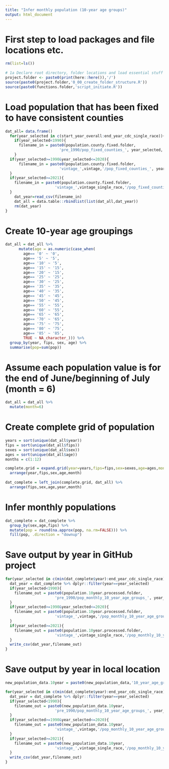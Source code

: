 ```yaml
---
title: "Infer monthly population (10-year age groups)"
output: html_document
---
```


# First step to load packages and file locations etc.
```r
rm(list=ls())
 
# 1a Declare root directory, folder locations and load essential stuff
project.folder <- paste0(print(here::here()),'/')
source(paste0(project.folder,'0_00_create_folder_structure.R'))
source(paste0(functions.folder,'script_initiate.R'))
```

# Load population that has been fixed to have consistent counties
```r
dat_all= data.frame()
  for(year_selected in c(start_year_overall:end_year_cdc_single_race)){
    if(year_selected<1990){
      filename_in = paste0(population.county.fixed.folder,
                        'pre_1990/pop_fixed_counties_', year_selected,'.csv')  
    }
  if(year_selected>=1990&year_selected<=2020){
      filename_in = paste0(population.county.fixed.folder,
                        'vintage_',vintage,'/pop_fixed_counties_', year_selected,'.csv')
  }
  if(year_selected>=2021){
    filename_in = paste0(population.county.fixed.folder,
                      'vintage_',vintage_single_race,'/pop_fixed_counties_', year_selected,'.csv')
  }    
    dat_year=read_csv(filename_in)
    dat_all = data.table::rbindlist(list(dat_all,dat_year))
    rm(dat_year)
}
```

# Create 10-year age groupings
```r
dat_all = dat_all %>%
      mutate(age = as.numeric(case_when(
        age== '0' ~ '0',
        age== '5' ~ '5',
        age== '10' ~ '5',
        age== '15' ~ '15',
        age== '20' ~ '15',
        age== '25' ~ '25',
        age== '30' ~ '25',
        age== '35' ~ '35',
        age== '40' ~ '35',
        age== '45' ~ '45',
        age== '50' ~ '45',
        age== '55' ~ '55',
        age== '60' ~ '55',
        age== '65' ~ '65',
        age== '70' ~ '65',
        age== '75' ~ '75',
        age== '80' ~ '75',
        age== '85' ~ '85',
        TRUE ~ NA_character_))) %>%
  group_by(year, fips, sex, age) %>%
  summarise(pop=sum(pop))
```

# Assume each population value is for the end of June/beginning of July (month = 6)
```r
dat_all = dat_all %>% 
  mutate(month=6)
```

# Create complete grid of population
```r
years = sort(unique(dat_all$year))
fips = sort(unique(dat_all$fips))
sexes = sort(unique(dat_all$sex))
ages = sort(unique(dat_all$age))
months = c(1:12)

complete.grid = expand.grid(year=years,fips=fips,sex=sexes,age=ages,month=months) %>%
  arrange(year,fips,sex,age,month)
  
dat_complete = left_join(complete.grid, dat_all) %>%
  arrange(fips,sex,age,year,month)
```

# Infer monthly populations
```r
dat_complete = dat_complete %>%
  group_by(sex,age,fips) %>%
  mutate(pop = round(na.approx(pop, na.rm=FALSE))) %>%
  fill(pop, .direction = "downup") 
```

# Save output by year in GitHub project
```r
for(year_selected in c(min(dat_complete$year):end_year_cdc_single_race)){
  dat_year = dat_complete %>% dplyr::filter(year==year_selected)
  if(year_selected<1990){
    filename_out = paste0(population.10year.processed.folder,
                      'pre_1990/pop_monthly_10_year_age_groups_', year_selected,'.csv')  
  }
  if(year_selected>=1990&year_selected<=2020){
    filename_out = paste0(population.10year.processed.folder,
                      'vintage_',vintage,'/pop_monthly_10_year_age_groups_', year_selected,'.csv')
  }
  if(year_selected>=2021){
    filename_out = paste0(population.10year.processed.folder,
                      'vintage_',vintage_single_race,'/pop_monthly_10_year_age_groups_', year_selected,'.csv')
  }
  write_csv(dat_year,filename_out)
}
```

# Save output by year in local location
```r

new_population_data.10year = paste0(new_population_data,'10_year_age_groups/')

for(year_selected in c(min(dat_complete$year):end_year_cdc_single_race)){
  dat_year = dat_complete %>% dplyr::filter(year==year_selected)
  if(year_selected<1990){
    filename_out = paste0(new_population_data.10year,
                      'pre_1990/pop_monthly_10_year_age_groups_', year_selected,'.csv')  
  }
  if(year_selected>=1990&year_selected<=2020){
    filename_out = paste0(new_population_data.10year,
                      'vintage_',vintage,'/pop_monthly_10_year_age_groups_', year_selected,'.csv')
  }
  if(year_selected>=2021){
    filename_out = paste0(new_population_data.10year,
                      'vintage_',vintage_single_race,'/pop_monthly_10_year_age_groups_', year_selected,'.csv')
  }
  write_csv(dat_year,filename_out)
}
```